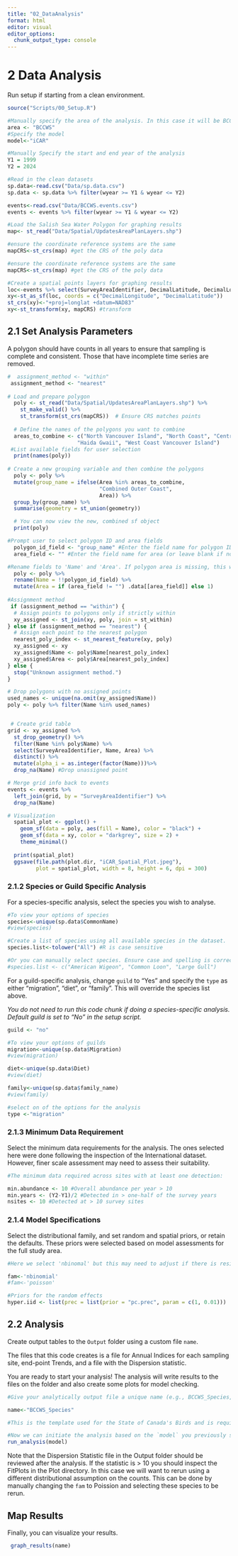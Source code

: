 ```yaml
---
title: "02_DataAnalysis"
format: html
editor: visual
editor_options: 
  chunk_output_type: console
---
```


# 2 Data Analysis

Run setup if starting from a clean environment.

```r

source("Scripts/00_Setup.R")

#Manually specify the area of the analysis. In this case it will be BCCWS
area <- "BCCWS"
#Specify the model
model<-"iCAR"

#Manually Specify the start and end year of the analysis
Y1 = 1999
Y2 = 2024

#Read in the clean datasets
sp.data<-read.csv("Data/sp.data.csv")
sp.data <- sp.data %>% filter(wyear >= Y1 & wyear <= Y2)

events<-read.csv("Data/BCCWS.events.csv")
events <- events %>% filter(wyear >= Y1 & wyear <= Y2)

#Load the Salish Sea Water Polygon for graphing results 
map<- st_read("Data/Spatial/UpdatesAreaPlanLayers.shp")

#ensure the coordinate reference systems are the same
mapCRS<-st_crs(map) #get the CRS of the poly data

#ensure the coordinate reference systems are the same
mapCRS<-st_crs(map) #get the CRS of the poly data

#Create a spatial points layers for graphing results
loc<-events %>% select(SurveyAreaIdentifier, DecimalLatitude, DecimalLongitude) %>% distinct()
xy<-st_as_sf(loc, coords = c("DecimalLongitude", "DecimalLatitude"))
st_crs(xy)<-"+proj=longlat +datum=NAD83"
xy<-st_transform(xy, mapCRS) #transform 

```

## 2.1 Set Analysis Parameters

A polygon should have counts in all years to ensure that sampling is complete and consistent. Those that have incomplete time series are removed.

```r
#  assignment_method <- "within"  
 assignment_method <- "nearest"
  
# Load and prepare polygon
  poly <- st_read("Data/Spatial/UpdatesAreaPlanLayers.shp") %>% 
    st_make_valid() %>% 
    st_transform(st_crs(mapCRS))  # Ensure CRS matches points
  
  # Define the names of the polygons you want to combine
  areas_to_combine <- c("North Vancouver Island", "North Coast", "Central Coast", 
                      "Haida Gwaii", "West Coast Vancouver Island")
 #List available fields for user selection
  print(names(poly))
  
# Create a new grouping variable and then combine the polygons
  poly <- poly %>%
  mutate(group_name = ifelse(Area %in% areas_to_combine, 
                             "Combined Outer Coast", 
                             Area)) %>%
  group_by(group_name) %>%
  summarise(geometry = st_union(geometry))

  # You can now view the new, combined sf object
  print(poly)

#Prompt user to select polygon ID and area fields
  polygon_id_field <- "group_name" #Enter the field name for polygon ID (e.g., 'WatershedID')
  area_field <- "" #Enter the field name for area (or leave blank if none or you desire equal weights)

#Rename fields to 'Name' and 'Area'. If polygon area is missing, this will be created and assigned to 1. Analytically, this means the "Study Area" trend will be equally weighted across all polygons. 
  poly <- poly %>%
  rename(Name = !!polygon_id_field) %>%
  mutate(Area = if (area_field != "") .data[[area_field]] else 1)
  
#Assignment method   
 if (assignment_method == "within") {
  # Assign points to polygons only if strictly within
  xy_assigned <- st_join(xy, poly, join = st_within)
} else if (assignment_method == "nearest") {
  # Assign each point to the nearest polygon
  nearest_poly_index <- st_nearest_feature(xy, poly)
  xy_assigned <- xy
  xy_assigned$Name <- poly$Name[nearest_poly_index]
  xy_assigned$Area <- poly$Area[nearest_poly_index]
} else {
  stop("Unknown assignment method.")
}

# Drop polygons with no assigned points
used_names <- unique(na.omit(xy_assigned$Name))
poly <- poly %>% filter(Name %in% used_names)


 # Create grid table
grid <- xy_assigned %>%
  st_drop_geometry() %>%
  filter(Name %in% poly$Name) %>%
  select(SurveyAreaIdentifier, Name, Area) %>%
  distinct() %>%
  mutate(alpha_i = as.integer(factor(Name)))%>% 
  drop_na(Name) #Drop unassigned point

# Merge grid info back to events
events <- events %>%
  left_join(grid, by = "SurveyAreaIdentifier") %>%
  drop_na(Name)

# Visualization
  spatial_plot <- ggplot() +
    geom_sf(data = poly, aes(fill = Name), color = "black") +
    geom_sf(data = xy, color = "darkgrey", size = 2) +
    theme_minimal()
  
  print(spatial_plot)
  ggsave(file.path(plot.dir, "iCAR_Spatial_Plot.jpeg"), 
         plot = spatial_plot, width = 8, height = 6, dpi = 300)

```

### 2.1.2 Species or Guild Specific Analysis

For a species-specific analysis, select the species you wish to analyse.

```r

#To view your options of species
species<-unique(sp.data$CommonName)
#view(species)

#Create a list of species using all available species in the dataset.
species.list<-tolower("All") #R is case sensitive

#Or you can manually select species. Ensure case and spelling is correct. 
#species.list <- c("American Wigeon", "Common Loon", "Large Gull") 


```

For a guild-specific analysis, change `guild` to "Yes" and specify the `type` as either "migration", "diet", or "family". This will override the species list above.

*You do not need to run this code chunk if doing a species-specific analysis. Default guild is set to "No" in the setup script.*

```r

guild <- "no"

#To view your options of guilds
migration<-unique(sp.data$Migration)
#view(migration)

diet<-unique(sp.data$Diet)
#view(diet)

family<-unique(sp.data$family_name)
#view(family)

#select on of the options for the analysis
type <-"migration"

```

### 2.1.3 Minimum Data Requirement

Select the minimum data requirements for the analysis. The ones selected here were done following the inspection of the International dataset. However, finer scale assessment may need to assess their suitability.

```r

#The minimum data required across sites with at least one detection:

min.abundance <- 10 #Overall abundance per year > 10
min.years <- (Y2-Y1)/2 #Detected in > one-half of the survey years
nsites <- 10 #Detected at > 10 survey sites

```

### 2.1.4 Model Specifications

Select the distributional family, and set random and spatial priors, or retain the defaults. These priors were selected based on model assessments for the full study area.

```r

#Here we select 'nbinomal' but this may need to adjust if there is residual overdispersion. 

fam<-'nbinomial'
#fam<-'poisson'

#Priors for the random effects
hyper.iid <- list(prec = list(prior = "pc.prec", param = c(1, 0.01)))

```

## 2.2 Analysis

Create output tables to the `Output` folder using a custom file `name`.

The files that this code creates is a file for Annual Indices for each sampling site, end-point Trends, and a file with the Dispersion statistic.

You are ready to start your analysis! The analysis will write results to the files on the folder and also create some plots for model checking.

```r

#Give your analytically output file a unique name (e.g., BCCWS_Species, SalishSea_Migration, Watershed_Species), 

name<-"BCCWS_Species"

#This is the template used for the State of Canada's Birds and is required for upload into NatureCounts

#Now we can initiate the analysis based on the `model` you previously specified.   
run_analysis(model)

```

Note that the Dispersion Statistic file in the Output folder should be reviewed after the analysis. If the statistic is \> 10 you should inspect the FitPlots in the Plot directory. In this case we will want to rerun using a different distributional assumption on the counts. This can be done by manually changing the `fam` to Poission and selecting these species to be rerun.

## Map Results

Finally, you can visualize your results.

```r

 graph_results(name)

```
